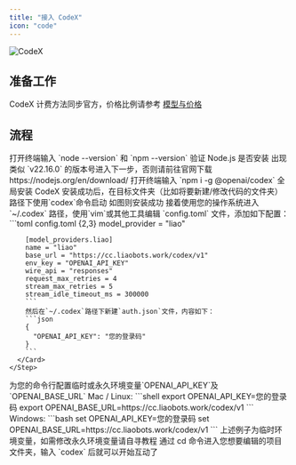 ```yaml
---
title: "接入 CodeX"
icon: "code"
---
```


![CodeX](/images/API/CodeX/codex-cli-splash.png)

## 准备工作

CodeX 计费方法同步官方，价格比例请参考 [模型与价格](/aggregation/Model-Price.mdx)

## 流程

<Steps>
  <Step title="第一步">
    <Card title="验证 Node.js 是否安装" img="/images/API/ClaudeCode/step-1.png">
      打开终端输入 `node --version` 和 `npm --version` 验证 Node.js 是否安装
      出现类似 `v22.16.0` 的版本号进入下一步，否则请前往官网下载 https://nodejs.org/en/download/
    </Card>
  </Step>
  <Step title="第二步">
    <Card title="安装 CodeX" img="/images/API/CodeX/step-2.png">
      打开终端输入 `npm i -g @openai/codex` 全局安装 CodeX
      安装成功后，在目标文件夹（比如将要新建/修改代码的文件夹）路径下使用`codex`命令启动
      如图则安装成功
    </Card>
  </Step>
  <Step title="第三步 - 方法A：修改配置文件以持久化【推荐】">
      <Card title="编辑配置文件" img="/images/API/CodeX/step-3a.png">
        接着使用您的操作系统进入 `~/.codex` 路径，使用`vim`或其他工具编辑 `config.toml` 文件，添加如下配置：
        ```toml config.toml {2,3}
        model_provider = "liao"

        [model_providers.liao]
        name = "liao"
        base_url = "https://cc.liaobots.work/codex/v1"
        env_key = "OPENAI_API_KEY"
        wire_api = "responses"
        request_max_retries = 4
        stream_max_retries = 5
        stream_idle_timeout_ms = 300000
        ```
        然后在`~/.codex`路径下新建`auth.json`文件，内容如下：
        ```json
        {
          "OPENAI_API_KEY": "您的登录码"
        }
        ```
      </Card>
    </Step>
  <Step title="第三步 - 方法B：配置环境变量">
    <Card title="编辑配置文件">
      为您的命令行配置临时或永久环境变量`OPENAI_API_KEY`及`OPENAI_BASE_URL`
      Mac / Linux:
      ```shell
      export OPENAI_API_KEY=您的登录码
      export OPENAI_BASE_URL=https://cc.liaobots.work/codex/v1
      ```
      Windows:
      ```bash
      set OPENAI_API_KEY=您的登录码
      set OPENAI_BASE_URL=https://cc.liaobots.work/codex/v1
      ```
      上述例子为临时环境变量，如需修改永久环境变量请自寻教程
    </Card>
  </Step>
  <Step title="第四步">
    <Card title="开始使用" img="/images/API/CodeX/step-4.png">
      通过 cd 命令进入您想要编辑的项目文件夹，输入 `codex` 后就可以开始互动了
    </Card>
  </Step>
</Steps>